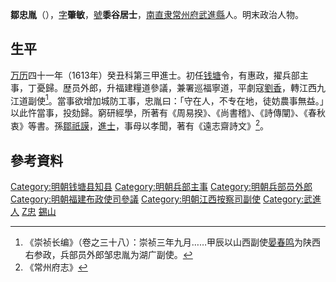 '''鄒忠胤'''（{{bd|？||？|catIdx=Z鄒}}），[[表字|字]]'''肇敏'''，[[號|號]]'''黍谷居士'''，[[南直隶|南直隶]][[常州府|常州府]][[武進縣|武進縣]]人。明末政治人物。

== 生平 ==
[[万历|万历]]四十一年（1613年）癸丑科第三甲進士。初任[[钱塘县|钱塘]]令，有惠政，擢兵部主事，丁憂歸。歴员外郎，升福建糧道參議，兼署巡福寧道，平劇寇[[劉香|劉香]]，轉江西九江道副使<ref>《崇祯长编》（卷之三十八）：崇祯三年九月……甲辰以山西副使[[晏春鸣|晏春鸣]]为陕西右参政，兵部员外郎邹忠胤为湖广副使。</ref>。當事欲增加城防工事，忠胤曰：「守在人，不专在地，徒妨農事無益。」以此忤當事，投劾歸。窮研經學，所著有《周易揆》、《尚書稽》、《詩傳闡》、《春秋衷》等書。孫[[鄒祇謨|鄒祇謨]]，[[進士|進士]]，事母以孝聞，著有《遠志齋詩文》<ref>《常州府志》</ref>。

==參考資料==
{{reflist}}

{{萬曆四十一年癸丑科殿試金榜}}
{{DEFAULTSORT:Zou鄒}}
[[Category:明朝钱塘县知县|Category:明朝钱塘县知县]]
[[Category:明朝兵部主事|Category:明朝兵部主事]]
[[Category:明朝兵部员外郎|Category:明朝兵部员外郎]]
[[Category:明朝福建布政使司參議|Category:明朝福建布政使司參議]]
[[Category:明朝江西按察司副使|Category:明朝江西按察司副使]]
[[Category:武進人|Category:武進人]]
[[Category:鄒姓|Z忠]]
[[Category:毗陵鄒氏|錫山]]